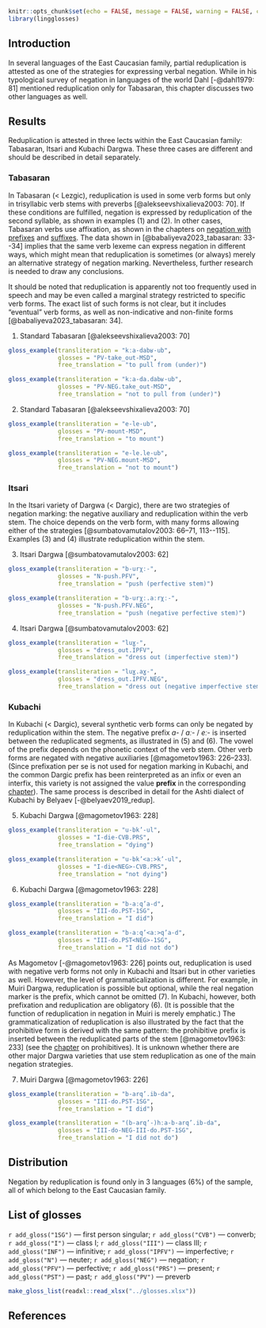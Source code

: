```r
knitr::opts_chunk$set(echo = FALSE, message = FALSE, warning = FALSE, comment = '')
library(lingglosses)
```

## Introduction

In several languages of the East Caucasian family, partial reduplication is attested as one of the strategies for expressing verbal negation. While in his typological survey of negation in languages of the world Dahl [-@dahl1979: 81] mentioned reduplication only for Tabasaran, this chapter discusses two other languages as well.

## Results

Reduplication is attested in three lects within the East Caucasian family: Tabasaran, Itsari and Kubachi Dargwa. These three cases are different and should be described in detail separately.

### Tabasaran

In Tabasaran (< Lezgic), reduplication is used in some verb forms but only in trisyllabic verb stems with preverbs [@alekseevshixalieva2003: 70]. If these conditions are fulfilled, negation is expressed by reduplication of the second syllable, as shown in examples (@tabasaran_redup) and (@tabasaran_redup_2). In other cases, Tabasaran verbs use affixation, as shown in the chapters on [negation with prefixes](065_verbal_negation_prefixes.html) and [suffixes](066_verbal_negation_suffixes.html). The data shown in [@babaliyeva2023_tabasaran: 33--34] implies that the same verb lexeme can express negation in different ways, which might mean that reduplication is sometimes (or always) merely an alternative strategy of negation marking. Nevertheless, further research is needed to draw any conclusions.

It should be noted that reduplication is apparently not too frequently used in speech and may be even called a marginal strategy restricted to specific verb forms. The exact list of such forms is not clear, but it includes “eventual” verb forms, as well as non-indicative and non-finite forms [@babaliyeva2023_tabasaran: 34].

(@tabasaran_redup) Standard Tabasaran [@alekseevshixalieva2003: 70]
```r
gloss_example(transliteration = "kːa-dabʁ-ub",
              glosses = "PV-take_out-MSD",
              free_translation = "to pull from (under)")
```
```r
gloss_example(transliteration = "kːa-da.dabʁ-ub",
              glosses = "PV-NEG.take_out-MSD",
              free_translation = "not to pull from (under)")
```

(@tabasaran_redup_2) Standard Tabasaran [@alekseevshixalieva2003: 70]
```r
gloss_example(transliteration = "e-le-ub",
              glosses = "PV-mount-MSD",
              free_translation = "to mount")
```
```r
gloss_example(transliteration = "e-le.le-ub",
              glosses = "PV-NEG.mount-MSD",
              free_translation = "not to mount")
```

### Itsari

In the Itsari variety of Dargwa (< Dargic), there are two strategies of negation marking: the negative auxiliary and reduplication within the verb stem. The choice depends on the verb form, with many forms allowing either of the strategies [@sumbatovamutalov2003: 66–71, 113--115]. Examples (@itsari_redup1) and (@itsari_redup2) illustrate reduplication within the stem.

(@itsari_redup1) Itsari Dargwa [@sumbatovamutalov2003: 62]
```r
gloss_example(transliteration = "b-urχː-",
              glosses = "N-push.PFV",
              free_translation = "push (perfective stem)")
```
```r
gloss_example(transliteration = "b-urχː.aːrχː-",
              glosses = "N-push.PFV.NEG",
              free_translation = "push (negative perfective stem)")
```

(@itsari_redup2) Itsari Dargwa [@sumbatovamutalov2003: 62]
```r
gloss_example(transliteration = "luɣ-",
              glosses = "dress_out.IPFV",
              free_translation = "dress out (imperfective stem)")
```
```r
gloss_example(transliteration = "luɣ.aɣ-",
              glosses = "dress_out.IPFV.NEG",
              free_translation = "dress out (negative imperfective stem)")
```

### Kubachi

In Kubachi (< Dargic), several synthetic verb forms can only be negated by reduplication within the stem. The negative prefix *a*- / *aː*- / *eː*- is inserted between the reduplicated segments, as illustrated in (@kubachi_redup1) and (@kubachi_redup2). The vowel of the prefix depends on the phonetic context of the verb stem. Other verb forms are negated with negative auxiliaries [@magometov1963: 226–233]. (Since prefixation per se is not used for negation marking in Kubachi, and the common Dargic prefix has been reinterpreted as an infix or even an interfix, this variety is not assigned the value **prefix** in the corresponding [chapter](065_verbal_negation_prefixes.html)). The same process is described in detail for the Ashti dialect of Kubachi by Belyaev [-@belyaev2019_redup].

(@kubachi_redup1) Kubachi Dargwa [@magometov1963: 228]
```r
gloss_example(transliteration = "u-bk’-ul",
              glosses = "I-die-CVB.PRS",
              free_translation = "dying")
```
```r
gloss_example(transliteration = "u-bk’<aː>k’-ul",
              glosses = "I-die<NEG>-CVB.PRS",
              free_translation = "not dying")
```

(@kubachi_redup2) Kubachi Dargwa [@magometov1963: 228]
```r
gloss_example(transliteration = "b-aːq’a-d",
              glosses = "III-do.PST-1SG",
              free_translation = "I did")
```
```r
gloss_example(transliteration = "b-aːq’<aː>q’a-d",
              glosses = "III-do.PST<NEG>-1SG",
              free_translation = "I did not do")
```

As Magometov [-@magometov1963: 226] points out, reduplication is used with negative verb forms not only in Kubachi and Itsari but in other varieties as well. However, the level of grammaticalization is different. For example, in Muiri Dargwa, reduplication is possible but optional, while the real negation marker is the prefix, which cannot be omitted (@muiri_redup2). In Kubachi, however, both prefixation and reduplication are obligatory (@kubachi_redup2). (It is possible that the function of reduplication in negation in Muiri is merely emphatic.) The grammaticalization of reduplication is also illustrated by the fact that the prohibitive form is derived with the same pattern: the prohibitive prefix is inserted between the reduplicated parts of the stem [@magometov1963: 233] (see the [chapter](008_prohibitives.html) on prohibitives). It is unknown whether there are other major Dargwa varieties that use stem reduplication as one of the main negation strategies.

(@muiri_redup2) Muiri Dargwa [@magometov1963: 226]
```r
gloss_example(transliteration = "b-arq’.ib-da",
              glosses = "III-do.PST-1SG",
              free_translation = "I did")
```
```r
gloss_example(transliteration = "(b-arq’-)hːa-b-arq’.ib-da",
              glosses = "III-do-NEG-III-do.PST-1SG",
              free_translation = "I did not do")
```

## Distribution

Negation by reduplication is found only in 3 languages (6%) of the sample, all of which belong to the East Caucasian family.

## List of glosses {-}

`r add_gloss("1SG")` — first person singular;
`r add_gloss("CVB")` — converb;
`r add_gloss("I")` — class I;
`r add_gloss("III")` — class III;
`r add_gloss("INF")` — infinitive;
`r add_gloss("IPFV")` — imperfective;
`r add_gloss("N")` — neuter;
`r add_gloss("NEG")` — negation;
`r add_gloss("PFV")` — perfective;
`r add_gloss("PRS")` — present;
`r add_gloss("PST")` — past;
`r add_gloss("PV")` — preverb

```r
make_gloss_list(readxl::read_xlsx("../glosses.xlsx"))
```

## References {-}
